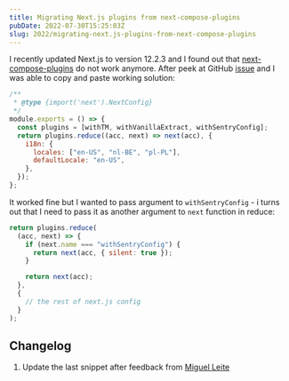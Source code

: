 ```yaml
---
title: Migrating Next.js plugins from next-compose-plugins
pubDate: 2022-07-30T15:25:03Z
slug: 2022/migrating-next.js-plugins-from-next-compose-plugins
---
```


I recently updated Next.js to version 12.2.3 and I found out that [next-compose-plugins](https://github.com/cyrilwanner/next-compose-plugins) do not work anymore. After peek at GitHub [issue](https://github.com/hashicorp/next-mdx-enhanced/issues/18#issuecomment-859167393) and I was able to copy and paste working solution:

```js
/**
 * @type {import('next').NextConfig}
 */
module.exports = () => {
  const plugins = [withTM, withVanillaExtract, withSentryConfig];
  return plugins.reduce((acc, next) => next(acc), {
    i18n: {
      locales: ["en-US", "nl-BE", "pl-PL"],
      defaultLocale: "en-US",
    },
  });
};
```

It worked fine but I wanted to pass argument to `withSentryConfig` - i turns out that I need to pass it as another argument to `next` function in reduce:

```js
return plugins.reduce(
  (acc, next) => {
    if (next.name === "withSentryConfig") {
      return next(acc, { silent: true });
    }

    return next(acc);
  },
  {
    // the rest of next.js config
  }
);
```

## Changelog

1. Update the last snippet after feedback from [Miguel Leite
   ](https://dev.to/miguelacleite/comment/21g7l)
